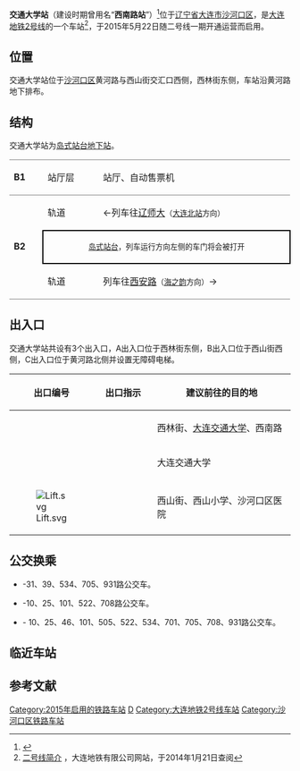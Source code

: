 {{Infobox Station
|name = 交通大学
|eng_name = Dalian Jiaotong University
|linecolour = {{大连地铁颜色|2}}
|image = <!---照片!--->
|caption = <!---图像说明!--->
|address = {{CHN}}[[辽宁省|辽宁省]][[大连市|大连市]][[沙河口区|沙河口区]]黄河路与西山街交汇口西侧
|structure = [[地下站|地下站]]
|line = {{大连地铁线路名|2|c}}
|hall = 地下站厅
|opened = 2015年5月22日
|platforms = 1个[[岛式站台|岛式站台]]
|exits = 3个
|first = 
{{大连地铁线路名|2|c}}
: 往[[海之韵站|海之韵]]：05:49
: 往[[辛寨子站|辛寨子]]：05:59
|last = 
{{大连地铁线路名|2|c}}
: 往[[海之韵站|海之韵]]：22:49
: 往[[辛寨子站|辛寨子]]：22:59
|Map = 
|adjacent = {{Adjacent stations|system=Dalian Metro
|line1=2|left1=辽师大|right1=西安路}}
}}

'''交通大学站'''（建设时期曾用名“'''西南路站'''”）<ref>{{Cite news |url=http://covid-19.chinadaily.com.cn/dfpd/dl/bwzg/2013-11/12/content_17100008.htm |title=大连地铁1、2号线48个车站正式名称确定 - 中国在线 |accessdate=2021-12-10 |archive-date=2021-12-10 |archive-url=https://web.archive.org/web/20211210065406/http://covid-19.chinadaily.com.cn/dfpd/dl/bwzg/2013-11/12/content_17100008.htm }}</ref>位于[[辽宁省|辽宁省]][[大连市|大连市]][[沙河口区|沙河口区]]，是[[大连地铁2号线|大连地铁2号线]]的一个车站<ref>[http://www.dalianmetro.net/project_intro/index.asp?info_id=17&sel_id=2&cat= 二号线简介] {{Wayback|url=http://www.dalianmetro.net/project_intro/index.asp?info_id=17&sel_id=2&cat= |date=20150923212449 }}，大连地铁有限公司网站，于2014年1月21日查阅</ref>，于2015年5月22日随二号线一期开通运营而启用。
==位置==
交通大学站位于[[沙河口区|沙河口区]]黄河路与西山街交汇口西侧，西林街东侧，车站沿黄河路地下排布。

==结构==
交通大学站为[[岛式站台|岛式站台]][[地下站|地下站]]。

{|cellspacing=0 cellpadding=3
|-
|style="border-top:solid 1px gray;border-bottom:solid 1px gray;" valign=top width=50|'''B1'''
|style="border-top:solid 1px gray;border-bottom:solid 1px gray;" valign=top width=100|站厅层
|style="border-top:solid 1px gray;border-bottom:solid 1px gray;" valign=top width=400|站厅、自动售票机
|-
|style="border-bottom:solid 1px gray;" rowspan=3 valign=top|'''B2'''
|轨道
|←{{大连地铁线路名|2|c}}列车往[[辽师大站|辽师大]]<small>（[[大连北站_(地铁)|大连北站]]方向）</small>
|-
|style="border-right:solid 2px black;border-left:solid 2px black;border-top:solid 2px black;border-bottom:solid 2px black;" colspan=2|<center><small>[[岛式站台|岛式站台]]，列车运行方向左侧的车门将会被打开</small></center>
|-
|style="border-bottom:solid 1px gray;"|轨道
|style="border-bottom:solid 1px gray;"|{{大连地铁线路名|2|c}}列车往[[西安路站|西安路]]<small>（[[海之韵站|海之韵]]方向）</small>→
|}

==出入口==
交通大学站共设有3个出入口，A出入口位于西林街东侧，B出入口位于西山街西侧，C出入口位于黄河路北侧并设置无障碍电梯。
{| class="wikitable"
! width=100 | 出口编号 !! width=90 | 出口指示 !! 建议前往的目的地
|-
|{{港鐵出口|A}}||  || 西林街、[[大连交通大学|大连交通大学]]、西南路
|-
|{{港鐵出口|B}}||  || 大连交通大学
|-
|{{港鐵出口|C}} [[File:Lift.svg|alt=]]||  || 西山街、西山小学、沙河口区医院
|}

==公交换乘==
*{{港鐵出口|A}} -31、39、534、705、931路公交车。
*{{港鐵出口|B}} -10、25、101、522、708路公交车。
*{{港鐵出口|C}} - 10、25、46、101、505、522、534、701、705、708、931路公交车。
==临近车站==
{{Start rail box|[[大连地铁|大连地铁]]}}
{{s-inop|[[辽师大站|辽师大]]|往[[大连北站_(地铁)|大连北站]]方向}}
{{s-line|交通大学|[[大连地铁2号线|大连地铁2号线]]|{{大连地铁颜色|2}}}}
{{s-inop|[[西安路站|西安路]]|往[[海之韵站|海之韵]]方向}}
{{end box}}

==参考文献==
{{reflist}}

{{大连地铁2号线|nocat}}

[[Category:2015年启用的铁路车站|Category:2015年启用的铁路车站]]
[[Category:以學校命名的中國鐵路車站|D]]
[[Category:大连地铁2号线车站|Category:大连地铁2号线车站]]
[[Category:沙河口区铁路车站|Category:沙河口区铁路车站]]